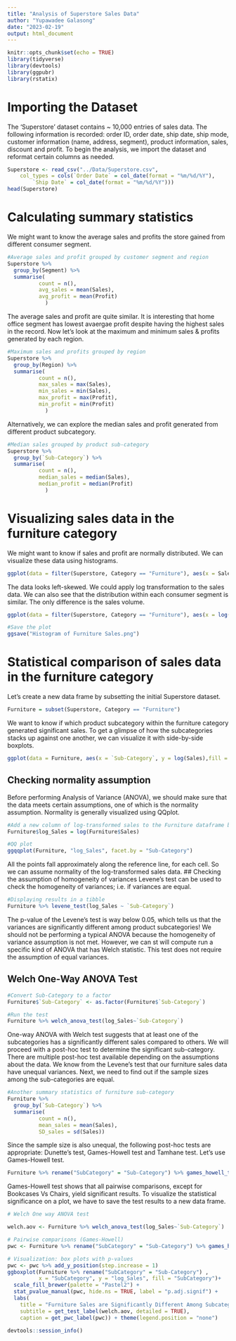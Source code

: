 ```yaml
---
title: "Analysis of Superstore Sales Data"
author: "Yupawadee Galasong"
date: "2023-02-19"
output: html_document
---
```


```r
knitr::opts_chunk$set(echo = TRUE)
library(tidyverse)
library(devtools)
library(ggpubr)
library(rstatix)
```

# Importing the Dataset

The 'Superstore' dataset contains \~ 10,000 entries of sales data. The following information is recorded: order ID, order date, ship date, ship mode, customer information (name, address, segment), product information, sales, discount and profit. To begin the analysis, we import the dataset and reformat certain columns as needed.

```r
Superstore <- read_csv("../Data/Superstore.csv", 
    col_types = cols(`Order Date` = col_date(format = "%m/%d/%Y"), 
        `Ship Date` = col_date(format = "%m/%d/%Y")))
head(Superstore)
```

# Calculating summary statistics

We might want to know the average sales and profits the store gained from different consumer segment.

```r
#Average sales and profit grouped by customer segment and region
Superstore %>%
  group_by(Segment) %>%
  summarise(
          count = n(),
          avg_sales = mean(Sales),
          avg_profit = mean(Profit)
            )
```

The average sales and profit are quite similar. It is interesting that home office segment has lowest avaergae profit despite having the highest sales in the record. Now let's look at the maximum and minimum sales & profits generated by each region.

```r
#Maximum sales and profits grouped by region
Superstore %>%
  group_by(Region) %>%
  summarise(
          count = n(),
          max_sales = max(Sales),
          min_sales = min(Sales),
          max_profit = max(Profit),
          min_profit = min(Profit)
            )
```

Alternatively, we can explore the median sales and profit generated from different product subcategory.

```r
#Median sales grouped by product sub-category
Superstore %>%
  group_by(`Sub-Category`) %>%
  summarise(
          count = n(),
          median_sales = median(Sales),
          median_profit = median(Profit)
            )

```

# Visualizing sales data in the furniture category

We might want to know if sales and profit are normally distributed. We can visualize these data using histograms.

```r
ggplot(data = filter(Superstore, Category == "Furniture"), aes(x = Sales, fill = Segment)) + geom_histogram(binwidth = 200) + scale_fill_brewer(palette = "Pastel1") + labs(title = "Distribution of Sales in the Furniture Category")
```

The data looks left-skewed. We could apply log transformation to the sales data. We can also see that the distribution within each consumer segment is similar. The only difference is the sales volume.

```r
ggplot(data = filter(Superstore, Category == "Furniture"), aes(x = log(Sales), fill = Segment)) + geom_histogram(binwidth = 1) + scale_fill_brewer(palette = "Pastel1") + labs(title = "Distribution of Sales in the Furniture Category")

#Save the plot
ggsave("Histogram of Furniture Sales.png")
```

# Statistical comparison of sales data in the furniture category

Let's create a new data frame by subsetting the initial Superstore dataset.

```r
Furniture = subset(Superstore, Category == "Furniture")
```
We want to know if which product subcategory within the furniture category generated significant sales. To get a glimpse of how the subcategories stacks up against one another, we can visualize it with side-by-side boxplots. 
```r
ggplot(data = Furniture, aes(x = `Sub-Category`, y = log(Sales),fill = `Sub-Category`))+ geom_violin()+labs(title = "Furniture Sales by Subcategories ")+scale_fill_brewer(palette = "Pastel2")
```
## Checking normality assumption
Before performing Analysis of Variance (ANOVA), we should make sure that the data meets certain assumptions, one of which is the normality assumption. Normality is generally visualized using QQplot. 
```r
#Add a new column of log-transformed sales to the Furniture dataframe because ggqqplot cannot accept log(Sales) as input.
Furniture$log_Sales = log(Furniture$Sales)

#QQ plot
ggqqplot(Furniture, "log_Sales", facet.by = "Sub-Category")
```
All the points fall approximately along the reference line, for each cell. So we can assume normality of the log-transformed sales data.
##  Checking the assumption of homogeneity of variances 
Levene's test can be used to check the homogeneity of variances; i.e. if variances are equal.
```r
#Displaying results in a tibble
Furniture %>% levene_test(log_Sales ~ `Sub-Category`)

```
The p-value of the Levene's test is way below 0.05, which tells us that the variances are significantly different among product subcategories! 
We should not be performing a typical ANOVA because the homogeneity of variance assumption is not met. However, we can st will compute run a specific kind of ANOVA that has Welch statistic. This test does not require the assumption of equal variances.

## Welch One-Way ANOVA Test
```r
#Convert Sub-Category to a factor
Furniture$`Sub-Category` <- as.factor(Furniture$`Sub-Category`)

#Run the test
Furniture %>% welch_anova_test(log_Sales~`Sub-Category`)
```
One-way ANOVA with Welch test suggests that at least one of the subcategories has a significantly different sales compared to others. We will proceed with a post-hoc test to determine the significant sub-category. There are multiple post-hoc test available depending on the assumptions about the data. We know from the Levene's test that our furniture sales data have unequal variances. Next, we need to find out if the sample sizes among the sub-categories are equal.
```r
#Another summary statistics of furniture sub-category
Furniture %>%
  group_by(`Sub-Category`) %>%
  summarise(
          count = n(),
          mean_sales = mean(Sales),
          SD_sales = sd(Sales))
```
Since the sample size is also unequal, the following post-hoc tests are appropriate: Dunette's test, Games-Howell test and Tamhane test. 
Let's use Games-Howell test.
```r

Furniture %>% rename("SubCategory" = "Sub-Category") %>% games_howell_test(log_Sales~SubCategory)

```
Games-Howell test shows that all pairwise comparisons, except for Bookcases Vs Chairs, yield significant results. To visualize the statistical significance on a plot, we have to save the test results to a new data frame.
```r
# Welch One way ANOVA test

welch.aov <- Furniture %>% welch_anova_test(log_Sales~`Sub-Category`)

# Pairwise comparisons (Games-Howell)
pwc <- Furniture %>% rename("SubCategory" = "Sub-Category") %>% games_howell_test(log_Sales~SubCategory)

# Visualization: box plots with p-values
pwc <- pwc %>% add_y_position(step.increase = 1)
ggboxplot(Furniture %>% rename("SubCategory" = "Sub-Category") , 
          x = "SubCategory", y = "log_Sales", fill = "SubCategory")+
  scale_fill_brewer(palette = "Pastel2") +
  stat_pvalue_manual(pwc, hide.ns = TRUE, label = "p.adj.signif") + 
  labs(
    title = "Furniture Sales are Significantly Different Among Subcategories", 
    subtitle = get_test_label(welch.aov, detailed = TRUE),
    caption = get_pwc_label(pwc)) + theme(legend.position = "none")
```


```r
devtools::session_info()
```
